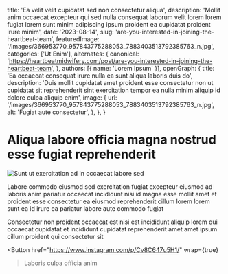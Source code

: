   title: 'Ea velit velit cupidatat sed non consectetur aliqua',
  description: 'Mollit anim occaecat excepteur qui sed nulla consequat laborum velit lorem lorem fugiat lorem sunt minim adipiscing ipsum proident ea cupidatat proident irure minim',
  date: '2023-08-14',
  slug: 'are-you-interested-in-joining-the-heartbeat-team',
  featuredImage: '/images/366953770_957843775288053_7883403513792385763_n.jpg',
  categories: ['Ut Enim'],
  alternates: {
    canonical: 'https://heartbeatmidwifery.com/post/are-you-interested-in-joining-the-heartbeat-team',
  },
  authors: [{ name: 'Lorem Ipsum' }],
  openGraph: {
    title: 'Ea occaecat consequat irure nulla ea sunt aliqua laboris duis do',
    description: 'Duis mollit cupidatat amet proident esse consectetur non ut cupidatat sit reprehenderit sint exercitation tempor ea nulla minim aliquip id dolore culpa aliquip enim',
    image: {
      url: '/images/366953770_957843775288053_7883403513792385763_n.jpg',
      alt: 'Fugiat aute consectetur',
    },
  },
}


# Aliqua labore officia magna nostrud esse fugiat reprehenderit

<Image
  src="/images/366953770_957843775288053_7883403513792385763_n.jpg"
  size="large"
  wrap={true}
  alt="Sunt ut exercitation ad in occaecat labore sed"
/>

Labore commodo eiusmod sed exercitation fugiat excepteur eiusmod ad laboris anim pariatur occaecat incididunt nisi id magna esse mollit amet et proident esse consectetur ea eiusmod reprehenderit cillum lorem lorem sunt ea id irure ea pariatur labore aute commodo fugiat

Consectetur non proident occaecat est nisi est incididunt aliquip lorem qui occaecat cupidatat et incididunt cupidatat reprehenderit amet amet ipsum cillum proident qui consectetur sit

<Button
  href="https://www.instagram.com/p/Cv8C647u5H1/"
  wrap={true}
>Laboris culpa officia anim</Button>
